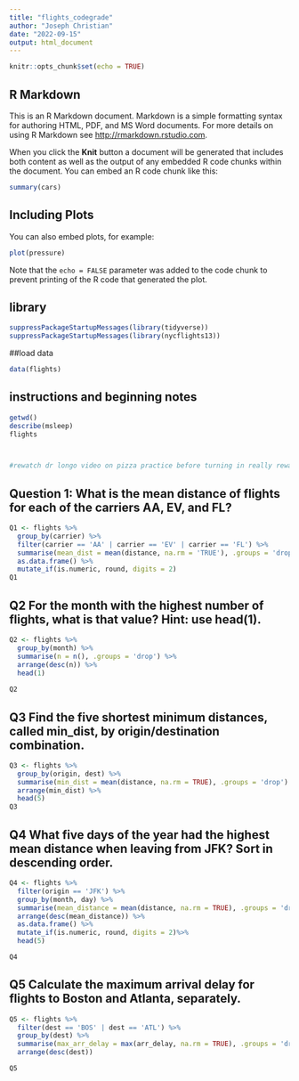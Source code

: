 ---
title: "flights_codegrade"
author: "Joseph Christian"
date: "2022-09-15"
output: html_document
---

```{r setup, include=FALSE}
knitr::opts_chunk$set(echo = TRUE)
```

## R Markdown

This is an R Markdown document. Markdown is a simple formatting syntax for authoring HTML, PDF, and MS Word documents. For more details on using R Markdown see <http://rmarkdown.rstudio.com>.

When you click the **Knit** button a document will be generated that includes both content as well as the output of any embedded R code chunks within the document. You can embed an R code chunk like this:

```{r cars}
summary(cars)
```

## Including Plots

You can also embed plots, for example:

```{r pressure, echo=FALSE}
plot(pressure)
```

Note that the `echo = FALSE` parameter was added to the code chunk to prevent printing of the R code that generated the plot.

## library
```{r}
suppressPackageStartupMessages(library(tidyverse))
suppressPackageStartupMessages(library(nycflights13))
```
##load data
```{r}
data(flights)
```

## instructions and beginning notes
```{r}
getwd()
describe(msleep)
flights



#rewatch dr longo video on pizza practice before turning in really rewatch all the submission videos
```
## Question 1: What is the mean distance of flights for each of the carriers AA, EV, and FL?
```{r}
Q1 <- flights %>%
  group_by(carrier) %>%
  filter(carrier == 'AA' | carrier == 'EV' | carrier == 'FL') %>%
  summarise(mean_dist = mean(distance, na.rm = 'TRUE'), .groups = 'drop') %>%
  as.data.frame() %>%
  mutate_if(is.numeric, round, digits = 2)
Q1
```
  
## Q2 For the month with the highest number of flights, what is that value? Hint: use head(1).
```{r}
Q2 <- flights %>%
  group_by(month) %>%
  summarise(n = n(), .groups = 'drop') %>%
  arrange(desc(n)) %>%
  head(1)
  
Q2
```

## Q3 Find the five shortest minimum distances, called min_dist, by origin/destination combination.  
```{r}
Q3 <- flights %>%
  group_by(origin, dest) %>%
  summarise(min_dist = mean(distance, na.rm = TRUE), .groups = 'drop') %>%
  arrange(min_dist) %>%
  head(5)
Q3

```


## Q4 What five days of the year had the highest mean distance when leaving from JFK?  Sort in descending order.
```{r}
Q4 <- flights %>%
  filter(origin == 'JFK') %>%
  group_by(month, day) %>%
  summarise(mean_distance = mean(distance, na.rm = TRUE), .groups = 'drop') %>%
  arrange(desc(mean_distance)) %>%
  as.data.frame() %>%
  mutate_if(is.numeric, round, digits = 2)%>%
  head(5)

Q4
```

## Q5 Calculate the maximum arrival delay for flights to Boston and Atlanta, separately.
```{r}
Q5 <- flights %>%
  filter(dest == 'BOS' | dest == 'ATL') %>%
  group_by(dest) %>%
  summarise(max_arr_delay = max(arr_delay, na.rm = TRUE), .groups = 'drop') %>%
  arrange(desc(dest))

Q5
```

